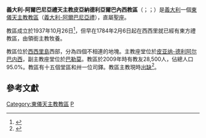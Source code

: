 {{Multiple issues|
{{Primarysources|time=2020-02-25T19:15:41+00:00}}
{{Refimprove|time=2020-02-25T19:15:41+00:00}}
}}
{{Infobox Roman Catholic diocese
|name=意大利-阿爾巴尼亞禮天主教<br />皮亞納德利亞爾巴內西
|jurisdiction=教區
|latin = Eparchia Planen(sis) Albanensium
|border = catholic
|image = [[File:Klisha_e_Shën_Mitrit_Dëshmor.jpg|250px]]
|caption = 聖德米特里主教座堂
|coat_of_arms = [[File:Stemma_Eparchia_Piana_degli_Albanesi.jpg|175px]]
|coat_of_arms_caption = 教區牧徽
|location = [[義大利|義大利]]
|territory = [[西西里|西西里]]
|population = 28,500
|rite = [[義大利-阿爾巴尼亞禮天主教會|義大利-阿爾巴尼亞禮]]
|patron = [[塞薩洛尼基的德米特里|聖德米特里]]
|province = （直屬[[聖座|聖座]]）
|established = 1937年10月26日
|cathedral = {{link-en|皮亞納德利亞爾巴內西主教座堂|Piana degli Albanesi Cathedral|聖德米特里主教座堂}}
|co-cathedral = [[海軍元帥聖母教堂|聖尼各老副主教座堂]]
|leadership = 主教
|website = http://www.eparchiapiana.it/
|pope = {{incumbent pope}}
|ordinary = （[[教座出缺|教座出缺]]）
|coadjutor bishop =
|auxiliary =
|emeritus =
|map =[[File:Eparchia_di_Piana_degli_Albanesi.png|250px]]
|map_caption =教區管轄圖
}}

'''義大利-阿爾巴尼亞禮天主教皮亞納德利亞爾巴內西教區'''（{{lang-la|Eparchia Planen(sis) Albanensium}}；{{lang-it|Eparchia di Piana degli Albanesi}}；{{lang-sq|Eparhia e Horës së Arbëreshëvet}}）是[[義大利|義大利]]一個[[東儀天主教|東儀天主教]][[教區|教區]]（[[義大利-阿爾巴尼亞禮天主教會|義大利-阿爾巴尼亞禮]]），直屬[[聖座|聖座]]。

教區成立於1937年10月26日<ref>{{cite book |title=ACTA APOSTOLICAE SEDIS |year=1938 |publisher=Typis Polyglottis Vaticanis |pages=213-216 |url=https://www.vatican.va/archive/aas/documents/AAS-30-1938-ocr.pdf |accessdate=2020-02-25 |archiveurl=https://web.archive.org/web/20200225190013/https://www.vatican.va/archive/aas/documents/AAS-30-1938-ocr.pdf |archivedate=2020-02-25 |language=la}}</ref>，但早在1784年2月6日起在西西里就已經有東方禮教區，由領銜主教牧養。

教區位於[[西西里島|西西里島]]西部，分為四個不相連的地塊。主教座堂位於[[皮亚纳-德利阿尔巴内西|皮亚纳-德利阿尔巴内西]]，副主教座堂位於[[巴勒莫|巴勒莫]]。教區於2009年時有教友28,500人，佔總人口95.0%。教區有十五個堂區和卅一位司鐸。教區主教現時[[教座出缺|出缺]]<ref>{{cite press release |title=Rinunce e nomine, 25.02.2020 |url=https://press.vatican.va/content/salastampa/it/bollettino/pubblico/2020/02/25/0126/00275.html |publisher=Sala Stampa della Santa Sede |accessdate=2020-02-25 |archiveurl=https://web.archive.org/web/20200225160653/https://press.vatican.va/content/salastampa/it/bollettino/pubblico/2020/02/25/0126/00275.html |archivedate=2020-02-25 |language=it |date=2020-02-25}}</ref>。

==參考文獻==
{{reflist}}

{{意大利天主教教區}}
[[Category:東儀天主教教區|Category:東儀天主教教區]]
[[Category:義大利天主教教區|P]]